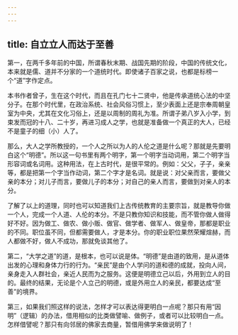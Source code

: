 ```yaml
---
---
---
```

title: 自立立人而达于至善
---




第一，在两千多年前的中国，所谓春秋末期、战国先期的阶段，中国的传统文化，本来就是儒、道并不分家的一个道统时代。即使诸子百家之说，也都是标榜一个“道”字作定点。

本书作者曾子，生在这个时代，而且在孔门七十二贤中，他是传承道统心法的中坚分子。在那个时代里，在政治系统、社会风俗习惯上，至少表面上还是宗奉周朝皇室为中央，尤其在文化习俗上，还是以周制的周礼为准。所谓子弟八岁入小学，到束发而冠的十八、二十岁，再进习成人之学，也就是准备做一个真正的大人，已经不是童子的细（小）人了。

那么，大人之学所教授的，一个人之所以为人的人伦之道是什么呢？那就是先要明白这个“明德”。所以这一句书里有两个明字，第一个明字当动词用，第二个明字当形容词或名词用。这种用法，在上古时代，是很平常的。例如：父父，子子，亲亲等，都是把第一个字当作动词，第二个字才是名词。就是说：对父亲而言，要做父亲的本分；对儿子而言，要做儿子的本分；对自己的亲人而言，要做到对亲人的本分。

了解了以上的道理，同时也可以知道我们上古传统教育的主要宗旨，就是教导你做一个人，完成一个人道、人伦的本分。不是只教你知识和技能，而不管你做人做得好不好。因为做工、做农、做小贩、做官、做学者、做军人、做皇帝，那都是职业的不同。职位虽不同，但都需要做人，才是本分。你的职业职位果然荣耀煊赫，而人都做不好，做人不成功，那就免谈其他了。

第二，“大学之道”的道，是根本，也可以说是体。“明德”是由道的致用，是从道体出发的心理和身体力行的行为。“亲民”是由个人学问的道和德的成就，投向人间，亲身走入人群社会，亲近人民而为之服务。这便是明德立己以后，外用到立人的目的。最终的结果，无论是个人立己的明德，或是外用立人的亲民，都要达成“至善”的境界。

第三，如果我们照这样的说法，怎样才可以表达得更明白一点呢？那只有用“因明”（逻辑）的办法，借用相似的比类做譬喻、做例子，或者可以比较明白一点。怎样借譬呢？那只有向邻居的佛家去商量，暂借用佛学来做说明了！